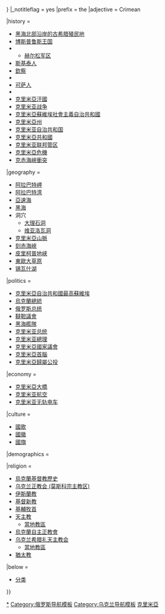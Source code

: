{{Territory topics
|template_name = 克里米亞主题
|territory = 克里米亞
|state = {{{state|<includeonly>{{{1|collapsed}}}</includeonly>}}}
|_notitleflag = yes
|prefix = the
|adjective = Crimean

|history =
* [[黑海北部沿岸的古希腊殖民地]]
* [[博斯普鲁斯王国]]
* {{tsl|en|Crimea in the Roman era|罗马克里米亚}}
** [[赫尔松军区]]
* [[斯基泰人]]
* [[欽察]]
* {{le|克里米亞哥特人|Crimean Goths}}
* [[可萨人]]
* {{le|1687年及1689年克里米亞戰役|Crimean campaigns of 1687 and 1689}}
* [[克里米亞汗國]]
* [[克里米亚战争]]
* [[克里米亞蘇維埃社會主義自治共和國]]
* [[克里米亞州]]
* [[克里米亚自治共和国]]
* [[克里米亞共和國]]
* [[克里米亚联邦管区]]
* [[2014年克里米亞危機|克里米亞危機]]
* [[2018年克赤海峽衝突|克赤海峽衝突]]

|geography = <!--Alphabetical:-->
* [[阿拉巴特岬]]
* [[阿拉巴特湾]]
* [[亞速海]]
* [[黑海]]
* 洞穴
** [[大理石洞]]
** [[维亚洛瓦洞]]
* [[克里米亞山脈]]
* [[刻赤海峽]]
* [[皮里柯普地峡]]
* [[東歐大草原]]
* [[锡瓦什湖]]

 {{Navbox |child |groupstyle = padding-left: 0.5em; padding-right: 0.5em; font-weight: normal;
|group1 = 行政区划
|list1 = <!--Alphabetical:-->
* [[乌克兰行政区划]]
* [[俄罗斯行政区划]]
* [[区 (乌克兰)|区]]
* {{le|烏克蘭市級鎮列表|List of urban-type settlements in Ukraine by subdivision}}

|group2 = 区
|list2 = <!--Alphabetical:-->
* [[巴赫奇萨赖区]]
* [[白山区]]
* [[占科伊区]]
* [[基洛夫斯科耶区]]
* [[赤卫队区 (克里米亚)|赤卫队区]]
* [[克拉斯诺佩列科普斯克区]]
* [[列宁区 (克里米亚)|列宁区]]
* [[下山區]]
* [[五一区 (克里米亚)|五一区]]
* [[拉兹多利诺耶区]]
* [[薩基區]]
* [[辛菲罗波尔区]]
* [[蘇維埃區]]
* [[黑海區]]

|group3 = 城市
|list3 = <!--Alphabetical:-->
* [[塞瓦斯托波爾]]
* [[辛菲罗波尔]]
* [[雅尔塔]]
* [[亞美尼亞斯克]]
* [[克拉斯諾佩列科普斯克]]
* [[克赤]]
* [[占科伊]]
* [[叶夫帕托里亚]]
* [[因克爾曼]]
* [[巴赫奇薩賴]]
* [[曉爾基諾]]
* [[别洛戈尔斯克 (克里米亚)|别洛戈尔斯克]]
* [[舊克里木]]
* [[薩基 (克里米亞)|薩基]]
* [[蘇達克 (克里米亞)|蘇達克]]
* [[费奥多西亚]]
* [[阿盧什塔]]
* [[阿盧普卡]]
}}

|politics = <!--Alphabetical:-->
* [[克里米亞國家議會|克里米亞自治共和國最高蘇維埃]]
* [[烏克蘭總統]]
* [[俄罗斯总统]]
* [[克里米亞韃靼人民族議會|韃靼議會]]
* [[黑海艦隊]]
* [[克里米亚国家议会主席|克里米亚总统]]
* [[克里米亞部長會議主席|克里米亚總理]]
* [[克里米亞國家議會]]
* [[克里米亚共和国首脑|克里米亞首腦]]
* [[2014年克里米亞歸屬公投|克里米亞歸屬公投]]

|economy =
* [[克里米亞大橋]]
* [[克里米亚航空]]
* [[克里米亚无轨电车]]

|culture =
* [[克里米亞國歌|國歌]]
* [[克里米亞國徽|國徽]]
* [[克里米亞國旗|國旗]]

|demographics =
 {{Navbox |child |groupstyle = padding-left: 0.5em; padding-right: 0.5em; font-weight: normal;

  |group1 = [[:Category:克里米亞族群|族群]]
  |list1 = <!--Alphabetical:-->
* [[克里米亞的亞美尼亞人]]
* {{le|克里米亚日耳曼人|Crimea Germans}}
* {{tsl|en|Crimean Goths|克里米亚哥特人}}
* [[卡拉伊姆人]]
* {{le|克里姆查克人|Krymchaks}}
* [[克里米亞韃靼人]]

  |group2 = 語言
  |list2 = <!--Alphabetical:-->
* [[克里米亞韃靼語]]
* {{le|克里姆查克語|Krymchak language}}
* [[俄语]]（大部分）
* [[乌克兰语]]
}}

|religion =
* [[烏克蘭基督教歷史]]
* [[俄罗斯正教会|乌克兰正教会 (莫斯科宗主教区)]]
* [[烏克蘭伊斯蘭教|伊斯蘭教]]
* [[烏克蘭新教|基督新教]]
* [[烏克蘭東正教|基輔牧首]]
* [[烏克蘭天主教|天主教]]
** [[天主教敖德薩-辛菲羅波爾教區|當地教區]]
* [[烏克蘭自主正教會]]
* [[乌克兰希腊礼天主教会]]
** [[烏克蘭希臘禮天主教克里米亞督教區|當地教區]]
* [[烏克蘭猶太人歷史|猶太教]]

|below =
* {{icon|category}} [[:Category:克里米亞|分类]]
}}<noinclude>

{{collapsible option |statename = optional |default = collapsed}}

[[Category:克里米亞|*]]
[[Category:俄罗斯导航模板]]
[[Category:乌克兰导航模板]]
[[Category:歐洲國家和地區主題模板|克里米亞]]
</noinclude>